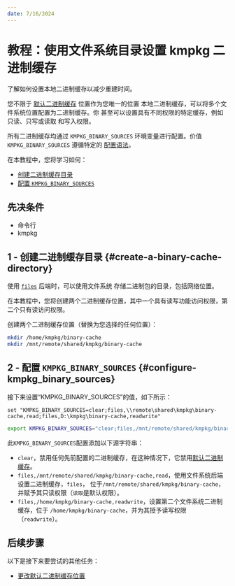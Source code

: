 ```yaml
---
date: 7/16/2024
---
```

# 教程：使用文件系统目录设置 kmpkg 二进制缓存

了解如何设置本地二进制缓存以减少重建时间。

您不限于 [默认二进制缓存](binary-caching-default.mdx) 位置作为您唯一的位置
本地二进制缓存，可以将多个文件系统位置配置为二进制缓存。你
甚至可以设置具有不同权限的特定缓存，例如只读、只写或读取
和写入权限。

所有二进制缓存均通过 `KMPKG_BINARY_SOURCES` 环境变量进行配置。价值
`KMPKG_BINARY_SOURCES` 遵循特定的 [配置语法](../reference/binarycaching.mdx#configuration-syntax)。

在本教程中，您将学习如何：

* [创建二进制缓存目录](#create-a-binary-cache-directory)
* [配置 `KMPKG_BINARY_SOURCES`](#configure-kmpkg_binary_sources)

## 先决条件

* 命令行
* kmpkg

## 1 - 创建二进制缓存目录 {#create-a-binary-cache-directory}

使用 [`files`](../reference/binarycaching.mdx#files) 后端时，可以使用文件系统
存储二进制包的目录，包括网络位置。

在本教程中，您将创建两个二进制缓存位置，其中一个具有读写功能访问权限，第二个只有读访问权限。

创建两个二进制缓存位置（替换为您选择的任何位置）：

```bash
mkdir /home/kmpkg/binary-cache
mkdir /mnt/remote/shared/kmpkg/binary-cache
```

## 2 - 配置 `KMPKG_BINARY_SOURCES` {#configure-kmpkg_binary_sources}

接下来设置“KMPKG_BINARY_SOURCES”的值，如下所示：

```console
set "KMPKG_BINARY_SOURCES=clear;files,\\remote\shared\kmpkg\binary-cache,read;files,D:\kmpkg\binary-cache,readwrite"
```


```bash
export KMPKG_BINARY_SOURCES="clear;files,/mnt/remote/shared/kmpkg/binary-cache,read;files,/home/kmpkg/binary-cache,readwrite"
```

此`KMPKG_BINARY_SOURCES`配置添加以下源字符串：

* `clear`，禁用任何先前配置的二进制缓存，在这种情况下，它禁用[默认二进制缓存](binary-caching-local.mdx)。
* `files,/mnt/remote/shared/kmpkg/binary-cache,read`，使用文件系统后端设置二进制缓存，`files`，
位于`/mnt/remote/shared/kmpkg/binary-cache`，并赋予其只读权限（`读取`是默认权限）。
* `files,/home/kmpkg/binary-cache,readwrite`，设置第二个文件系统二进制缓存，位于
`/home/kmpkg/binary-cache`，并为其授予读写权限（`readwrite`）。


## 后续步骤

以下是接下来要尝试的其他任务：

* [更改默认二进制缓存位置](binary-caching-default.mdx)
